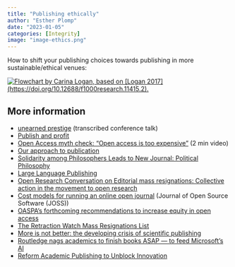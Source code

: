 ```yaml
---
title: "Publishing ethically"
author: "Esther Plomp"
date: "2023-01-05"
categories: [Integrity]
image: "image-ethics.png"
---
```


How to shift your publishing choices towards publishing in more sustainable/ethical venues:

[![Flowchart by Carina Logan, based on \[Logan 2017\](https://doi.org/10.12688/f1000research.11415.2).](images/image-1632415656.png){fig-alt="A flowchart asking the question whether the journal is 100% open access, and whether the publisher is for-profit or non-profit. You should publish in the venue if it is open access and ideally the publisher should be non-profit. The APC should reflect the actual costs, but ideally be not existing because publishing fees come with inequalities. You should choose the CC-BY-4.0 license, make use of open peer review, and choose a journal that does not select articles based on subjective impact." fig-align="center"}](http://corinalogan.com/journals.html)

## More information

-   [unearned prestige](https://sometimesimwrong.typepad.com/wrong/2023/05/unearned-prestige.html) (transcribed conference talk)
-   [Publish and profit](https://estherplomp.github.io/TNW-OS-support/posts/scholcom-profit/)
-   [Open Access myth check: "Open access is too expensive"](https://www.youtube.com/watch?v=Z932__-a8ok) (2 min video)
-   [Our approach to publication](https://www.cos.uni-heidelberg.de/en/research-groups/gaspar-jekely/our-approach-to-publication)
-   [Solidarity among Philosophers Leads to New Journal: Political Philosophy](https://dailynous.com/2024/01/12/solidarity-among-philosophers-leads-to-new-journal-political-philosophy/)
-   [Large Language Publishing](https://upstream.force11.org/large-language-publishing/)
-   [Open Research Conversation on Editorial mass resignations: Collective action in the movement to open research](https://doi.org/10.15131/shef.data.24974859.v1)
-   [Cost models for running an online open journal](https://blog.joss.theoj.org/2019/06/cost-models-for-running-an-online-open-journal) (Journal of Open Source Software (JOSS))
-   [OASPA’s forthcoming recommendations to increase equity in open access](https://oaspa.org/oaspas-recommendations-to-increase-equity-in-open-access/)
-   [The Retraction Watch Mass Resignations List](https://retractionwatch.com/the-retraction-watch-mass-resignations-list/)
-   [More is not better: the developing crisis of scientific publishing](https://council.science/blog/more-is-not-better-the-developing-crisis-of-scientific-publishing/)
-   [Routledge nags academics to finish books ASAP — to feed Microsoft’s AI](https://pivot-to-ai.com/2024/09/28/routledge-nags-academics-to-finish-books-asap-to-feed-microsofts-ai/)
-   [Reform Academic Publishing to Unblock Innovation](https://ukdayone.org/briefings/reform-academic-publishing-to-unblock-innovation)
